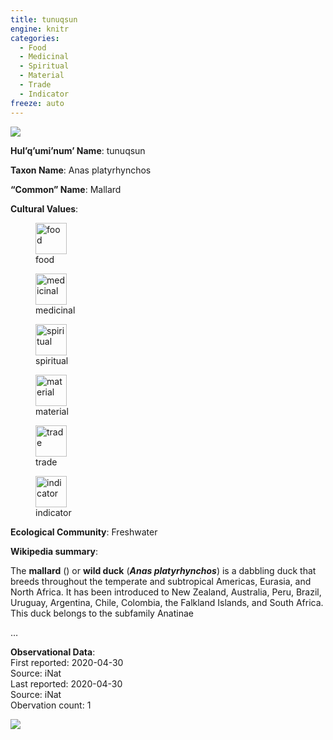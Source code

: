 ```yaml
---
title: tunuqsun
engine: knitr
categories:
  - Food
  - Medicinal
  - Spiritual
  - Material
  - Trade
  - Indicator
freeze: auto
---
```

![](https://inaturalist-open-data.s3.amazonaws.com/photos/95268822/medium.jpg){fig-alt="tunuqsun - Mallard"}

**Hul'q'umi'num' Name**: tunuqsun

**Taxon Name**: Anas platyrhynchos

**"Common" Name**: Mallard

**Cultural Values**:  

::: {layout-nrow=1 style="width:60%"}
![food](/files/food.svg){width=50px}

![medicinal](/files/medicinal.svg){width=50px}

![spiritual](/files/spiritual.svg){width=50px}

![material](/files/material.svg){width=50px}

![trade](/files/trade.svg){width=50px}

![indicator](/files/indicator.svg){width=50px}
:::

**Ecological Community**: Freshwater

**Wikipedia summary**:  
<p class="mw-empty-elt"><p class="mw-empty-elt">



</p>
<p>The <b>mallard</b> (<span></span>) or <b>wild duck</b> (<i><b>Anas platyrhynchos</b></i>) is a dabbling duck that breeds throughout the temperate and subtropical Americas, Eurasia, and North Africa. It has been introduced to New Zealand, Australia, Peru, Brazil, Uruguay, Argentina, Chile, Colombia, the Falkland Islands, and South Africa. This duck belongs to the subfamily Anatinae</p>...

**Observational Data**:   
First reported: 2020-04-30  
Source: iNat  
Last reported: 2020-04-30  
Source: iNat  
Obervation count: 1

![](community_dist.png)
